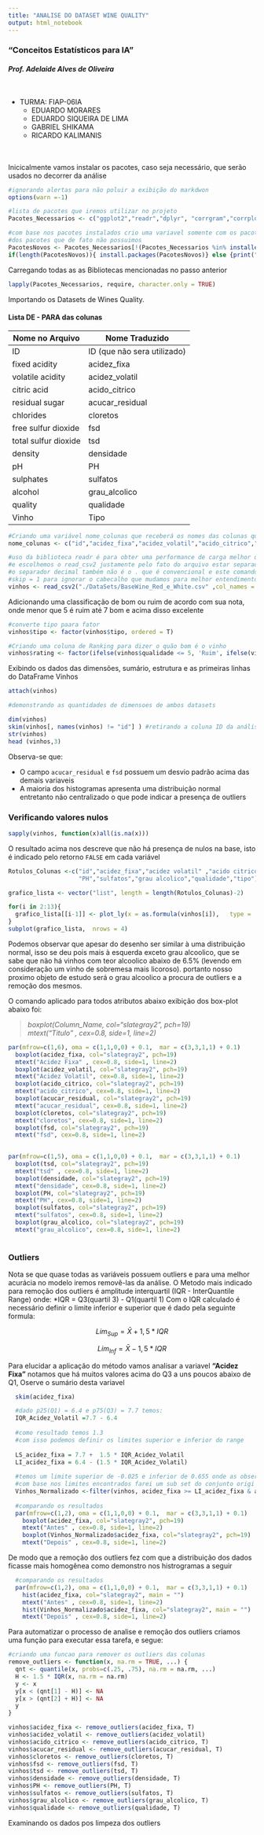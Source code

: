```yaml
---
title: "ANALISE DO DATASET WINE QUALITY"
output: html_notebook
---
```


###  **"Conceitos Estatísticos para IA"**  
####  *Prof. Adelaide Alves de Oliveira*

<br/>

* TURMA: FIAP-06IA
  + EDUARDO MORARES
  + EDUARDO SIQUEIRA DE LIMA
  + GABRIEL SHIKAMA
  + RICARDO KALIMANIS

<br/><br/>
Inicicalmente vamos instalar os pacotes, caso seja necessário, que serão usados no decorrer da análise
```r

#ignorando alertas para não poluir a exibição do markdwon
options(warn =-1)

#lista de pacotes que iremos utilizar no projeto
Pacotes_Necessarios <- c("ggplot2","readr","dplyr", "corrgram","corrplot", "plotly","skimr","gridExtra","GGally","gmodels")

#com base nos pacotes instalados crio uma variavel somente com os pacotes que não temos ainda para realizar a instalação 
#dos pacotes que de fato não possuimos
PacotesNovos <- Pacotes_Necessarios[!(Pacotes_Necessarios %in% installed.packages()[,"Package"])]
if(length(PacotesNovos)){ install.packages(PacotesNovos)} else {print("Todos os Pacotes Estão Instalados")}

```



Carregando todas as as Bibliotecas mencionadas no passo anterior
```r
lapply(Pacotes_Necessarios, require, character.only = TRUE)
```



Importando os Datasets de Wines Quality.


#### Lista DE - PARA das colunas



Nome no Arquivo     |  Nome Traduzido
----------------    |-----------------
ID                  |ID (que não sera utilizado)
fixed acidity       |acidez_fixa
volatile acidity    |acidez_volatil
citric acid         |acido_citrico	
residual sugar      |acucar_residual
chlorides           |cloretos
free sulfur dioxide |fsd
total sulfur dioxide|tsd
density             |densidade
pH                  |PH
sulphates           |sulfatos
alcohol             |grau_alcolico
quality             |qualidade
Vinho               |Tipo


```r

#Criando uma variável nome_colunas que receberá os nomes das colunas que normalizaremos a fim de facilitar o resto da análise
nome_colunas <- c("id","acidez_fixa","acidez_volatil","acido_citrico","acucar_residual","cloretos", "fsd", "tsd","densidade","PH", "sulfatos","grau_alcolico","qualidade","tipo")

#uso da biblioteca readr é para obter uma performance de carga melhor que a lib padrão do R
#e escolhemos o read_csv2 justamente pelo fato do arquivo estar separado por ; ao invés de ,
#o separador decimal também não é o . que é convencional e este comando ja os converte facilmente
#skip = 1 para ignorar o cabecalho que mudamos para melhor entendimento
vinhos <- read_csv2("./DataSets/BaseWine_Red_e_White.csv" ,col_names = nome_colunas, skip = 1)


```


Adicionando uma classificação de bom ou ruim de acordo com sua nota, onde menor que 5 é ruim até 7 bom e acima disso excelente

```r

#converte tipo paara fator
vinhos$tipo <- factor(vinhos$tipo, ordered = T)

#Criando uma coluna de Ranking para dizer o quão bom é o vinho
vinhos$rating <- factor(ifelse(vinhos$qualidade <= 5, 'Ruim', ifelse(vinhos$qualidade <= 7, 'Bom', 'Excelente')))

```



Exibindo os dados das dimensões, sumário, estrutura e as primeiras linhas do DataFrame Vinhos

```r

attach(vinhos)

```

```r
#demonstrando as quantidades de dimensoes de ambos datasets

dim(vinhos)
skim(vinhos[, names(vinhos) != "id"] ) #retirando a coluna ID da análise
str(vinhos)
head (vinhos,3)

```

Observa-se que:

* O campo `acucar_residual` e `fsd` possuem um desvio padrão acima das demais variaveis
* A maioria dos histogramas apresenta uma distribuição normal entretanto não centralizado o que pode indicar a presença de outliers



### Verificando valores nulos

```r
sapply(vinhos, function(x)all(is.na(x)))
````

O resultado acima nos descreve que não há presença de nulos na base, isto é indicado pelo retorno `FALSE` em cada variável


```r

Rotulos_Colunas <-c("id","acidez_fixa","acidez volatil"	,"acido citrico","acucar residual","cloretos","fsd","tsd","densidade",			
                    "PH","sulfatos","grau alcolico","qualidade","tipo")

grafico_lista <- vector("list", length = length(Rotulos_Colunas)-2)

for(i in 2:13){
  grafico_lista[[i-1]] <- plot_ly(x = as.formula(vinhos[i]),   type = 'histogram', name = Rotulos_Colunas[i])
}  
subplot(grafico_lista,  nrows = 4)


```



Podemos observar que apesar do desenho ser similar à uma distribuição normal, isso se deu pois mais à esquerda exceto grau alcoolico, que se sabe
que não há vinhos com teor alcoolico abaixo de 6.5% (levendo em consideração um vinho de sobremesa mais licoroso). portanto nosso proximo objeto de
estudo será o grau alcoolico a procura de outliers e a remoção dos mesmos.








O comando aplicado para todos atributos abaixo exibição dos box-plot abaixo foi: <br />

> *boxplot(Column_Name, col="slategray2", pch=19) *  <br />
> *mtext("Titulo" , cex=0.8, side=1, line=2)*

```r

par(mfrow=c(1,6), oma = c(1,1,0,0) + 0.1,  mar = c(3,3,1,1) + 0.1)
  boxplot(acidez_fixa, col="slategray2", pch=19)
  mtext("Acidez Fixa" , cex=0.8, side=1, line=2)
  boxplot(acidez_volatil, col="slategray2", pch=19)
  mtext("Acidez Volatil", cex=0.8, side=1, line=2)
  boxplot(acido_citrico, col="slategray2", pch=19)
  mtext("acido_citrico", cex=0.8, side=1, line=2)
  boxplot(acucar_residual, col="slategray2", pch=19)
  mtext("acucar_residual", cex=0.8, side=1, line=2)
  boxplot(cloretos, col="slategray2", pch=19)
  mtext("cloretos", cex=0.8, side=1, line=2)
  boxplot(fsd, col="slategray2", pch=19)
  mtext("fsd", cex=0.8, side=1, line=2)
  

```



```r

par(mfrow=c(1,5), oma = c(1,1,0,0) + 0.1,  mar = c(3,3,1,1) + 0.1)
  boxplot(tsd, col="slategray2", pch=19)
  mtext("tsd" , cex=0.8, side=1, line=2)
  boxplot(densidade, col="slategray2", pch=19)
  mtext("densidade", cex=0.8, side=1, line=2)
  boxplot(PH, col="slategray2", pch=19)
  mtext("PH", cex=0.8, side=1, line=2)
  boxplot(sulfatos, col="slategray2", pch=19)
  mtext("sulfatos", cex=0.8, side=1, line=2)
  boxplot(grau_alcolico, col="slategray2", pch=19)
  mtext("grau_alcolico", cex=0.8, side=1, line=2)
  
```

### **Outliers**

Nota se que quase  todas as variáveis possuem outliers e para uma melhor acurácia no modelo iremos removê-las da análise.
O Metodo mais indicado para remoção dos outliers é amplitude interquartil (IQR - InterQuantile Range) onde:
  *IQR  = Q3(quartil 3) - Q1(quartil 1)
Com o IQR calculado é necessário definir o limite inferior e superior que é dado pela seguinte formula:

  $$Lim_{Sup} = \bar{X} + 1,5  * IQR$$
  
  $$Lim_{Inf} = \bar{X} - 1,5  * IQR$$

Para elucidar a aplicação do método vamos analisar a variavel **"Acidez Fixa"** notamos que há muitos valores acima do Q3 a uns poucos abaixo de Q1, Oserve o sumário desta variavel

```r

  skim(acidez_fixa)

  #dado p25(Q1) = 6.4 e p75(Q3) = 7.7 temos:
  IQR_Acidez_Volatil =7.7 - 6.4
  
  #como resultado temos 1.3 
  #com isso podemos definir os limites superior e inferior do range
  
  LS_acidez_fixa = 7.7 +  1.5 * IQR_Acidez_Volatil
  LI_acidez_fixa = 6.4 - (1.5 * IQR_Acidez_Volatil)
  
  #temos um limite superior de -0.025 e inferior de 0.655 onde as observações acima ou abaixo desses fatores serão consideradas outilers
  #com base nos limites encontrados farei um sub set do conjunto origi nal de dados levando em consideracao os limites encontrados
  Vinhos_Normalizado <-filter(vinhos, acidez_fixa >= LI_acidez_fixa & acidez_fixa <= LS_acidez_fixa)
  
  #comparando os resultados
  par(mfrow=c(1,2), oma = c(1,1,0,0) + 0.1,  mar = c(3,3,1,1) + 0.1)
    boxplot(acidez_fixa, col="slategray2", pch=19)
    mtext("Antes" , cex=0.8, side=1, line=2)
    boxplot(Vinhos_Normalizado$acidez_fixa, col="slategray2", pch=19)
    mtext("Depois" , cex=0.8, side=1, line=2)

```

De modo que a remoção dos outliers fez com que a distribuição dos dados ficasse mais homogênea como demonstro nos histrogramas a seguir

```r

  #comparando os resultados
  par(mfrow=c(1,2), oma = c(1,1,0,0) + 0.1,  mar = c(3,3,1,1) + 0.1)
    hist(acidez_fixa, col="slategray2", main = "")
    mtext("Antes" , cex=0.8, side=1, line=2)
    hist(Vinhos_Normalizado$acidez_fixa, col="slategray2", main = "")
    mtext("Depois" , cex=0.8, side=1, line=2)

```


Para automatizar o processo de analise e remoção dos outliers criamos uma função para executar essa tarefa, e segue:

```r




#criando uma funcao para remover os outliers das colunas 
remove_outliers <- function(x, na.rm = TRUE, ...) {
  qnt <- quantile(x, probs=c(.25, .75), na.rm = na.rm, ...)
  H <- 1.5 * IQR(x, na.rm = na.rm)
  y <- x
  y[x < (qnt[1] - H)] <- NA
  y[x > (qnt[2] + H)] <- NA
  y
}

vinhos$acidez_fixa <- remove_outliers(acidez_fixa, T)
vinhos$acidez_volatil <- remove_outliers(acidez_volatil)
vinhos$acido_citrico <- remove_outliers(acido_citrico, T)
vinhos$acucar_residual <- remove_outliers(acucar_residual, T)
vinhos$cloretos <- remove_outliers(cloretos, T)
vinhos$fsd <- remove_outliers(fsd, T)
vinhos$tsd <- remove_outliers(tsd, T)
vinhos$densidade <- remove_outliers(densidade, T)
vinhos$PH <- remove_outliers(PH, T)
vinhos$sulfatos <- remove_outliers(sulfatos, T)
vinhos$grau_alcolico <- remove_outliers(grau_alcolico, T)
vinhos$qualidade <- remove_outliers(qualidade, T)

```

Examinando os dados pos limpeza dos outliers

```r



  
```
